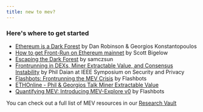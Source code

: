 ```yaml
---
title: new to mev?
---
```


### Here's where to get started

* [Ethereum is a Dark Forest](https://medium.com/@danrobinson/ethereum-is-a-dark-forest-ecc5f0505dff) by Dan Robinson & Georgios Konstantopoulos
* [How to get Front-Run on Ethereum mainnet](https://youtu.be/UZ-NNd6yjFM) by Scott Bigelow
* [Escaping the Dark Forest](https://samczsun.com/escaping-the-dark-forest/) by samczsun
* [Frontrunning in DEXs, Miner Extractable Value, and Consensus Instability](https://youtu.be/vR1v7AQ8i3k) by Phil Daian at IEEE Symposium on Security and Privacy
* [Flashbots: Frontrunning the MEV Crisis](https://medium.com/flashbots/frontrunning-the-mev-crisis-40629a613752) by Flashbots
* [ETHOnline - Phil & Georgios Talk Miner Extractable Value](https://youtu.be/tv0CkmcoGkM)
* [Quantifying MEV: Introducing MEV-Explore v0](https://medium.com/flashbots/quantifying-mev-introducing-mev-explore-v0-5ccbee0f6d02) by Flashbots

You can check out a full list of MEV resources in our [Research Vault](https://github.com/flashbots/mev-research#ship-vault)
